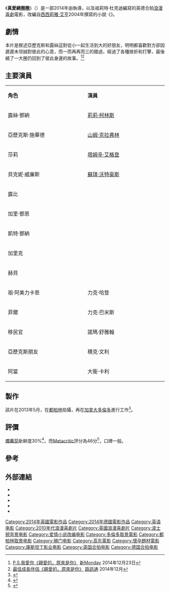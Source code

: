 {{noteTA
|G1=Show
|G2=Movie
}}
{{Infobox Film
| name = 真愛繞圈圈
| original_name = Love, Rosie
| image = Love, Rosie Poster.jpg
| caption = 電影海報
| based_on  = {{based on|''{{link-en|廷續彩虹的光環|Where Rainbows End|}}''|[[西西莉雅·艾亨|西西莉雅·艾亨]]}}
| director ={{link-de|基斯頓·迪他|Christian Ditter|}}
| producer =Robert Kulzer（羅拔特·古札爾）<br />Simon Brooks（西蒙·布雷克斯）
| screenplay = 塞斯·戈登<br />約翰·摩里斯
| story = [[約翰·法蘭斯·戴樂爾|約翰·法蘭斯·戴樂爾]]<br />{{link-en|約翰頓·戈登斯登|Jonathan Goldstein|}}<br/>塞斯·戈登<br />約翰·摩里斯
|writer = Juliette Towhidi（祖莉特·杜克迪）
| music          = {{link-de|雷洛沃·溫根馬爾|Ralf Wengenmayr|}}
| cinematography = 
| editing        = Tony Cranstoun（托尼·克恩斯通）
| studio         = 蠟像影業（Canyon Creek Films）（英國）<br/>[[康斯坦丁影业股份有限公司|康斯坦丁影业股份有限公司]]（德國）<br />Octagon Films（橡安影業）（愛爾蘭）
|starring =[[莉莉·柯林斯|莉莉·柯林斯]]<br>[[山姆·克拉弗林|山姆·克拉弗林]]<br>{{link-en|塔姆善·厄格頓|Tamsin Egerton|}}<br>[[蘇琪·沃特豪斯|蘇琪·沃特豪斯]]<br>{{link-en|詹美·溫絲頓|Jaime Winstone|}}<br>{{link-en|克里斯頓·庫克|Christian Cooke|}}<br>{{link-en|莉莉·萊克特|Lily Laight|}}
|released= 2014年10月17日（費城國際電影節）<br>2014年10月22日{{flagicon|UK}}<br>2014年10月23日{{flagicon|MYS}}<br>2014年10月30日{{flagicon|DEU}}{{flagicon|SIN}}<br>2014年12月19日{{flagicon|TWN}}<br>2014年12月25日{{flagicon|HK}}
| distributor    = [[獅門電影|獅門電影]]<br/>[[高先電影|高先電影]]{{small|（香港）}}<br>{{le|邵氏機構|Shaw Organisation}}{{small|（新加坡）}}<br>[[龍祥電影|龍祥電影]]{{small|（臺灣）}}
| runtime = 102分鐘
| country = {{英國}}<br>{{德國}}
| language =[[英語|英語]]
| budget   =
| gross = $4,439,431 <ref name="Mojo">{{cite web|title=Love, Rosie (2014)|url=http://www.boxofficemojo.com/movies/?id=loverosie.htm|publisher=[[Box_Office_Mojo|Box Office Mojo]]|accessdate=November 30, 2014|archive-date=2014-11-06|archive-url=https://web.archive.org/web/20141106220905/http://www.boxofficemojo.com/movies/?id=loverosie.htm|dead-url=no}}</ref>
| cn_name  = 爱你，罗茜
| hk_name  = 親愛的，原來是你
| tw_name  = 真愛繞圈圈
| sg_name  = 真爱绕圈圈
}}

《'''真愛繞圈圈'''》（{{lang-en|'''''Love, Rosie'''''}}）是一部2014年由{{link-de|基斯頓·迪他|Christian Ditter|}}執導，以及祖莉特·杜克迪編寫的英德合拍[[浪漫喜劇|浪漫喜劇]]電影，改編自[[西西莉雅·艾亨|西西莉雅·艾亨]]2004年撰寫的小說《{{link-en|我一直都在|Where Rainbows End|}}》。

==劇情==
本片是敘述亞歷克斯和露絲這對從小一起生活到大的好朋友，明明都喜歡對方卻因遲遲未坦誠對彼此的心意，而一而再再而三的錯過，經過了各種挫折和打擊，最後繞了一大圈仍回到了彼此身邊的故事。<ref>[http://www.nmplus.hk/home/%E5%B7%B2%E6%A0%A1%E5%B0%8Dps-%E6%88%91%E6%84%9B%E4%BD%A0%E3%80%8A%E8%A6%AA%E6%84%9B%E7%9A%84%EF%BC%8C%E5%8E%9F%E4%BE%86%E6%98%AF%E4%BD%A0%E3%80%8B/ P.S.我愛你《親愛的，原來是你》] {{webarchive|url=https://web.archive.org/web/20141224181907/http://www.nmplus.hk/home/%E5%B7%B2%E6%A0%A1%E5%B0%8Dps-%E6%88%91%E6%84%9B%E4%BD%A0%E3%80%8A%E8%A6%AA%E6%84%9B%E7%9A%84%EF%BC%8C%E5%8E%9F%E4%BE%86%E6%98%AF%E4%BD%A0%E3%80%8B/ |date=2014-12-24 }}[[新Monday|新Monday]] 2014年12月23日</ref><ref>[http://www.roadshow.hk/talking-point/civilization/filmmusic/item/20602.html 最佳成長伴侶《親愛的，原來是你》] {{webarchive|url=https://web.archive.org/web/20141225092746/http://www.roadshow.hk/talking-point/civilization/filmmusic/item/20602.html |date=2014-12-25 }}[[路訊通|路訊通]] 2014年12月</ref>

==主要演員==
{|class="wikitable" style="width:65%"
|- style="background:cornflowerblue; color:white" align=center
|style="width:12%"|'''角色''' ||style="width:12%"|'''演員'''
|-
| 露絲·鄧納||[[莉莉·柯林斯|莉莉·柯林斯]] 
|-
| 亞歷克斯·施華德||[[山姆·克拉弗林|山姆·克拉弗林]] 
|-
| 莎莉||[[塔姆辛·艾格登|塔姆辛·艾格登]] 
|-
| 貝克妮·威廉斯||[[蘇琪·沃特豪斯|蘇琪·沃特豪斯]] 
|-
| 露比||{{link-en|詹美·溫絲頓|Jaime Winstone|}} 
|-
| 加里·鄧恩||{{link-en|雅特·柏克遜|Art Parkinson|}} 
|-
| 凱特·鄧納||{{link-en|莉莉·萊克特|Lily Laight|}} 
|-
| 加里克||{{link-en|克里斯頓·庫克|Christian Cooke|}} 
|-
| 赫貝||{{link-en|力克·李|Nick Lee|}} 
|-
| 祖·阿美力卡恩||力克·哈登 
|-
| 菲爾||力克·巴米斯 
|-
| 移民官||諾瑪·舒雅翰 
|-
| 亞歷克斯朋友||積克·文利 
|-
| 阿當||大衛·卡利 
|}

==製作==
該片在2013年5月，在[[都柏林|都柏林]]拍攝，再在[[加拿大|加拿大]][[多倫多|多倫多]]進行工作<ref>{{cite web|last=Chitwood|first=Adam|title=Production Begins on LOVE, ROSIE Starring Lily Collins and Sam Claflin|url=http://collider.com/love-rosie-filming-lily-collins-sam-claflin/|accessdate=12 August 2013|archive-date=2015-05-05|archive-url=https://web.archive.org/web/20150505223551/http://collider.com/love-rosie-filming-lily-collins-sam-claflin/|dead-url=no}}</ref>。

==評價==
[[爛蕃茄|爛蕃茄]]新鲜度30%<ref>{{cite web | url=http://www.rottentomatoes.com/m/love_rosie/?search=love,%20rosie | title=Love, Rosie | work=[[Rotten_Tomatoes|Rotten Tomatoes]] | publisher=[[Flixster|Flixster]] | accessdate=December 20, 2014 | archive-date=2015-09-25 | archive-url=https://web.archive.org/web/20150925025505/http://www.rottentomatoes.com/m/love_rosie/?search=love,%20rosie | dead-url=no }}</ref>，而[[Metacritic|Metacritic]]評分為46分<ref>{{cite web | url=http://www.metacritic.com/movie/love-rosie | title=Love, Rosie Reviews | work=[[Metacritic|Metacritic]] | publisher=[[CBS_Interactive|CBS Interactive]] | accessdate=November 29, 2014 | archive-date=2020-11-06 | archive-url=https://web.archive.org/web/20201106181132/https://www.metacritic.com/movie/love-rosie | dead-url=no }}</ref>，口碑一般。

==參考==
{{REFLIST}}

==外部連結==
* {{IMDb title|1638002|Love, Rosie}}
* {{mojo title|loverosie|Love, Rosie}}
* {{rotten-tomatoes|love_rosie|Love, Rosie}}
* {{metacritic film|love-rosie|Love, Rosie}}
* {{Amg movie|582234|Love, Rosie}}

{{DEFAULTSORT:N}}
[[Category:2014年英國電影作品|Category:2014年英國電影作品]]
[[Category:2014年德國電影作品|Category:2014年德國電影作品]]
[[Category:英语电影|Category:英语电影]]
[[Category:2010年代浪漫喜劇片|Category:2010年代浪漫喜劇片]]
[[Category:英國浪漫喜劇片|Category:英國浪漫喜劇片]]
[[Category:波士顿背景电影|Category:波士顿背景电影]]
[[Category:爱情小说改编电影|Category:爱情小说改编电影]]
[[Category:多倫多取景電影|Category:多倫多取景電影]]
[[Category:都柏林取景电影|Category:都柏林取景电影]]
[[Category:狮门电影|Category:狮门电影]]
[[Category:高先電影|Category:高先電影]]
[[Category:懷孕題材電影|Category:懷孕題材電影]]
[[Category:康斯坦丁影业电影|Category:康斯坦丁影业电影]]
[[Category:英国合拍电影|Category:英国合拍电影]]
[[Category:德国合拍电影|Category:德国合拍电影]]
